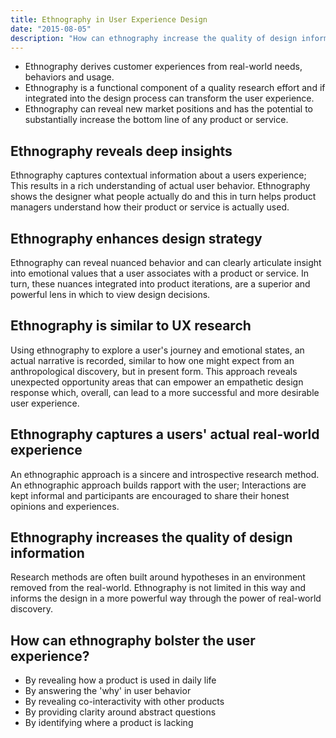 ```yaml
---
title: Ethnography in User Experience Design
date: "2015-08-05"
description: "How can ethnography increase the quality of design information?"
---
```


- Ethnography derives customer experiences from real-world needs, behaviors and usage.
- Ethnography is a functional component of a quality research effort and if integrated into the design process can transform the user experience.
- Ethnography can reveal new market positions and has the potential to substantially increase the bottom line of any product or service.

## Ethnography reveals deep insights

Ethnography captures contextual information about a users experience; This results in a rich understanding of actual user behavior. Ethnography shows the designer what people actually do and this in turn helps product managers understand how their product or service is actually used.

## Ethnography enhances design strategy

Ethnography can reveal nuanced behavior and can clearly articulate insight into emotional values that a user associates with a product or service. In turn, these nuances integrated into product iterations, are a superior and powerful lens in which to view design decisions.

## Ethnography is similar to UX research

Using ethnography to explore a user's journey and emotional states, an actual narrative is recorded, similar to how one might expect from an anthropological discovery, but in present form. This approach reveals unexpected opportunity areas that can empower an empathetic design response which, overall, can lead to a more successful and more desirable user experience.

## Ethnography captures a users' actual real-world experience

An ethnographic approach is a sincere and introspective research method. An ethnographic approach builds rapport with the user; Interactions are kept informal and participants are encouraged to share their honest opinions and experiences.

## Ethnography increases the quality of design information

Research methods are often built around hypotheses in an environment removed from the real-world. Ethnography is not limited in this way and informs the design in a more powerful way through the power of real-world discovery.

## How can ethnography bolster the user experience?

- By revealing how a product is used in daily life
- By answering the 'why' in user behavior
- By revealing co-interactivity with other products
- By providing clarity around abstract questions
- By identifying where a product is lacking
